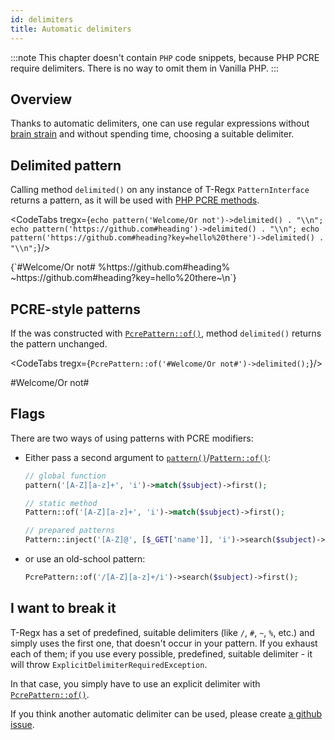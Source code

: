 ```yaml
---
id: delimiters
title: Automatic delimiters
---
```



:::note
This chapter doesn't contain `PHP` code snippets, because PHP PCRE require delimiters. There is no way to omit them
in Vanilla PHP.
:::

## Overview

Thanks to automatic delimiters, one can use regular expressions without [brain strain] and without spending time,
choosing a suitable delimiter.

<CodeTabs
    tregx="pattern('#[A-Z]/[a-z]+')->match($subject)->all();"
    php="preg_match_all('%#[A-Z]/[a-z]+%', $subject);"/>

<!--T-Regx:{mock($subject)}-->
<!--PHP:{mock($subject)}-->

## Delimited pattern

Calling method `delimited()` on any instance of T-Regx `PatternInterface` returns
a pattern, as it will be used with [PHP PCRE methods].

<CodeTabs tregx={`echo pattern('Welcome/Or not')->delimited() . "\\n";
echo pattern('https://github.com#heading')->delimited() . "\\n";
echo pattern('https://github.com#heading?key=hello%20there')->delimited() . "\\n";`}/>

<Result text>
{`#Welcome/Or not#
%https://github.com#heading%
~https://github.com#heading?key=hello%20there~\n`}
</Result>

## PCRE-style patterns

If the was constructed with [`PcrePattern::of()`], method `delimited()` returns the pattern unchanged.

<CodeTabs tregx={`PcrePattern::of('#Welcome/Or not#')->delimited();`}/>

<!--T-Regx:{echo-at(0)}-->
<Result text>#Welcome/Or not#</Result>

## Flags

There are two ways of using patterns with PCRE modifiers:

* Either pass a second argument to [`pattern()`]/[`Pattern::of()`]:

  ```php
  // global function
  pattern('[A-Z][a-z]+', 'i')->match($subject)->first();

  // static method
  Pattern::of('[A-Z][a-z]+', 'i')->match($subject)->first();

  // prepared patterns
  Pattern::inject('[A-Z]@', [$_GET['name']], 'i')->search($subject)->first();
  ```

* or use an old-school pattern:

  ```php
  PcrePattern::of('/[A-Z][a-z]+/i')->search($subject)->first();
  ```

## I want to break it

T-Regx has a set of predefined, suitable delimiters (like `/`, `#`, `~`, `%`, etc.) and simply uses the first one, that
doesn't occur in your pattern. If you exhaust each of them; if you use every possible, predefined,
suitable delimiter - it will throw `ExplicitDelimiterRequiredException`.

In that case, you simply have to use an explicit delimiter with [`PcrePattern::of()`].

If you think another automatic delimiter can be used, please create [a github issue].

[brain strain]: overview.mdx#brain-strain
[`pattern()`]: introduction-safe.md#entry-points
[`Pattern::of()`]: introduction-safe.md#entry-points
[`PcrePattern::of()`]: introduction-safe.md#entry-points
[a github issue]: https://github.com/T-Regx/T-Regx/issues/new/choose
[PHP PCRE methods]: https://www.php.net/manual/en/ref.pcre.php
